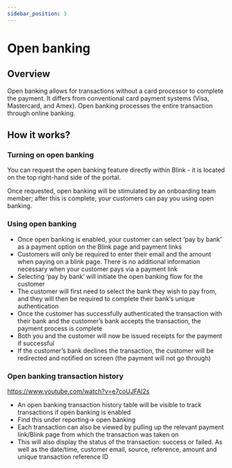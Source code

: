 ```yaml
---
sidebar_position: 3
---
```


# Open banking

## Overview

Open banking allows for transactions without a card processor to complete the payment. It differs from conventional card payment systems (Visa, Mastercard, and Amex). Open banking processes the entire transaction through online banking.

## How it works?

### Turning on open banking

You can request the open banking feature directly within Blink - it is located on the top right-hand side of the portal.

Once requested, open banking will be stimulated by an onboarding team member; after this is complete, your customers can pay you using open banking.

### Using open banking

- Once open banking is enabled, your customer can select ‘pay by bank’ as a payment option on the Blink page and payment links
- Customers will only be required to enter their email and the amount when paying on a blink page. There is no additional information necessary when your customer pays via a payment link
- Selecting ‘pay by bank’ will initiate the open banking flow for the customer
- The customer will first need to select the bank they wish to pay from, and they will then be required to complete their bank’s unique authentication
- Once the customer has successfully authenticated the transaction with their bank and the customer’s bank accepts the transaction, the payment process is complete
- Both you and the customer will now be issued receipts for the payment if successful
- If the customer’s bank declines the transaction, the customer will be redirected and notified on screen (the payment will not go through)

### Open banking transaction history

https://www.youtube.com/watch?v=e7coUJFAl2s

- An open banking transaction history table will be visible to track transactions if open banking is enabled
- Find this under reporting→ open banking
- Each transaction can also be viewed by pulling up the relevant payment link/Blink page from which the transaction was taken on
- This will also display the status of the transaction: success or failed. As well as the date/time, customer email, source, reference, amount and unique transaction reference ID
